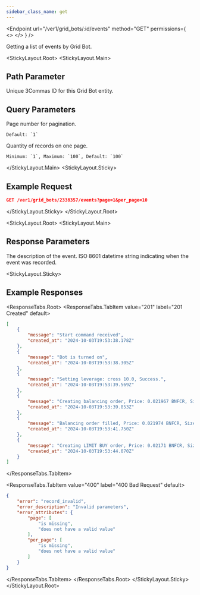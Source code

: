 ```yaml
---
sidebar_class_name: get
---
```


<Endpoint
  url="/ver1/grid_bots/:id/events"
  method="GET"
  permissions={
    <>
      <Permission title="Permission" description="BOTS_READ" />
      <Permission title="Security" description="SIGNED" />
    </>
  }
/>

Getting a list of events by Grid Bot.

<StickyLayout.Root>
<StickyLayout.Main>

## Path Parameter
<ApiParam name='id' type='integer' id="id" required>
   Unique 3Commas ID for this Grid Bot entity.
</ApiParam>

## Query Parameters
<ApiParam name='page' type='integer' id="page" required>
    Page number for pagination.

    Default: `1`
</ApiParam>
<ApiParam name='per_page' type='integer' id="per_page" required>
    Quantity of records on one page.

    Minimum: `1`, Maximum: `100`, Default: `100`
</ApiParam>

</StickyLayout.Main>
<StickyLayout.Sticky>
  
## Example Request

```json
GET /ver1/grid_bots/2338357/events?page=1&per_page=10
```

</StickyLayout.Sticky>
</StickyLayout.Root>

<StickyLayout.Root>
<StickyLayout.Main>

## Response Parameters
<ApiParam name='message' type='string' id="message">   
    The description of the event.
</ApiParam>
<ApiParam name='created_at' type='string' id="created_at">   
    ISO 8601 datetime string indicating when the event was recorded.
</ApiParam>
</StickyLayout.Main>

<StickyLayout.Sticky>
## Example Responses

<ResponseTabs.Root>
<ResponseTabs.TabItem value="201" label="201 Created" default>

```json
[
    {
        "message": "Start command received",
        "created_at": "2024-10-03T19:53:38.178Z"
    },
    {
        "message": "Bot is turned on",
        "created_at": "2024-10-03T19:53:38.305Z"
    },
    {
        "message": "Setting leverage: cross 10.0, Success.",
        "created_at": "2024-10-03T19:53:39.569Z"
    },
    {
        "message": "Creating balancing order, Price: 0.021967 BNFCR, Size: 98.741665 BNFCR (4495.0 VETUSDT).",
        "created_at": "2024-10-03T19:53:39.853Z"
    },
    {
        "message": "Balancing order filled, Price: 0.021974 BNFCR, Size: 98.77216807 BNFCR (4495.0 VETUSDT).",
        "created_at": "2024-10-03T19:53:41.750Z"
    },
    {
        "message": "Creating LIMIT BUY order, Price: 0.02171 BNFCR, Size: 19.99491 BNFCR (921.0 VETUSDT), Current price: 0.021969 BNFCR, Success.",
        "created_at": "2024-10-03T19:53:44.070Z"
    }
]
```
</ResponseTabs.TabItem>

<ResponseTabs.TabItem value="400" label="400 Bad Request" default>

```json
{
    "error": "record_invalid",
    "error_description": "Invalid parameters",
    "error_attributes": {
        "page": [
            "is missing",
            "does not have a valid value"
        ],
        "per_page": [
            "is missing",
            "does not have a valid value"
        ]
    }
}
```
  </ResponseTabs.TabItem>
</ResponseTabs.Root>
</StickyLayout.Sticky>
</StickyLayout.Root>

